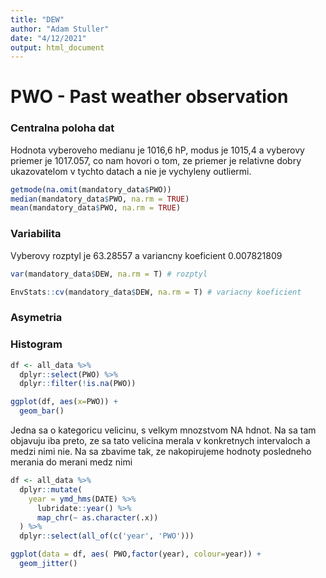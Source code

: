 ```yaml
---
title: "DEW"
author: "Adam Stuller"
date: "4/12/2021"
output: html_document
---
```


# PWO - Past weather observation



### Centralna poloha dat

Hodnota vyberoveho medianu je 1016,6 hP, modus je 1015,4 a vyberovy priemer je 1017.057, co nam hovori o tom, ze priemer je relativne dobry ukazovatelom v tychto datach a nie je vychyleny outliermi. 

```r
getmode(na.omit(mandatory_data$PWO))
median(mandatory_data$PWO, na.rm = TRUE)
mean(mandatory_data$PWO, na.rm = TRUE)
``` 


### Variabilita 

Vyberovy rozptyl je 63.28557 a variancny koeficient 0.007821809

```r
var(mandatory_data$DEW, na.rm = T) # rozptyl

EnvStats::cv(mandatory_data$DEW, na.rm = T) # variacny koeficient
```


### Asymetria

### Histogram 
```r
df <- all_data %>%
  dplyr::select(PWO) %>%
  dplyr::filter(!is.na(PWO))

ggplot(df, aes(x=PWO)) + 
  geom_bar()
```


Jedna sa o kategoricu velicinu, s velkym mnozstvom NA hdnot. Na sa tam objavuju iba preto, ze sa tato velicina merala v konkretnych intervaloch a medzi nimi nie. Na sa zbavime tak, ze nakopirujeme hodnoty posledneho merania do merani medz nimi

```r

df <- all_data %>% 
  dplyr::mutate(
    year = ymd_hms(DATE) %>% 
      lubridate::year() %>% 
      map_chr(~ as.character(.x))
  ) %>%
  dplyr::select(all_of(c('year', 'PWO')))

ggplot(data = df, aes( PWO,factor(year), colour=year)) +
  geom_jitter() 
```